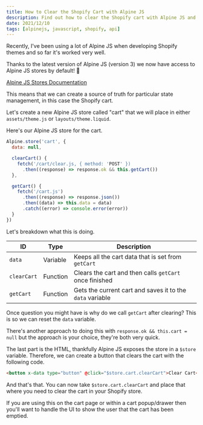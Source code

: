 ```yaml
---
title: How to Clear the Shopify Cart with Alpine JS
description: Find out how to clear the Shopify cart with Alpine JS and the Shopify API.
date: 2021/12/10
tags: [alpinejs, javascript, shopify, api]
---
```


Recently, I've been using a lot of Alpine JS when developing Shopify themes and so far it's worked very well.

Thanks to the latest version of Alpine JS (version 3) we now have access to Alpine JS stores by default! 🥳

[Alpine JS Stores Documentation](https://alpinejs.dev/globals/alpine-store)

This means that we can create a source of truth for particular state management, in this case the Shopify cart.

Let's create a new Alpine JS store called "cart" that we will place in either `assets/theme.js` or `layouts/theme.liquid`.

<Callout text="If using `assets/theme.js` then you will need to import Alpine JS as a module." />

Here's our Alpine JS store for the cart.

```js
Alpine.store('cart', {
  data: null,

  clearCart() {
    fetch('/cart/clear.js, { method: 'POST' })
      .then((response) => response.ok && this.getCart())
  },

  getCart() {
    fetch('/cart.js')
      .then((response) => response.json())
      .then((data) => this.data = data)
      .catch((error) => console.error(error))
  }
})
```

Let's breakdown what this is doing.

| ID          | Type     | Description                                               |
| ----------- | -------- | --------------------------------------------------------- |
| `data`      | Variable | Keeps all the cart data that is set from `getCart`        |
| `clearCart` | Function | Clears the cart and then calls `getCart` once finished    |
| `getCart`   | Function | Gets the current cart and saves it to the `data` variable |

Once question you might have is why do we call `getCart` after clearing? This is so we can reset the `data` variable.

There's another approach to doing this with `response.ok && this.cart = null` but the approach is your choice, they're both very quick.

The last part is the HTML, thankfully Alpine JS exposes the store in a `$store` variable. Therefore, we can create a button that clears the cart with the following code.

```html
<button x-data type="button" @click="$store.cart.clearCart">Clear Cart</button>
```

And that's that. You can now take `$store.cart.clearCart` and place that where you need to clear the cart in your Shopify store.

<Callout text="If the clear cart button is within a `form` then you'll need to add `type='button'` to the button to prevent it from submitting the form." />

If you are using this on the cart page or within a cart popup/drawer then you'll want to handle the UI to show the user that the cart has been emptied.
